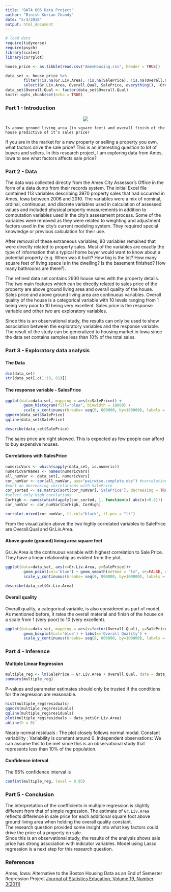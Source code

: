 ```yaml
---
title: "DATA 606 Data Project"
author: "Binish Kurian Chandy"
date: "5/4/2018"
output: html_document
---
```


```r
# load data
require(tidyverse)
require(psych)
library(scales)
library(corrplot)

house_price <- as.tibble(read.csv("AmesHousing.csv", header = TRUE))

data_set <- house_price %>%
        filter(!is.na(Gr.Liv.Area), !is.na(SalePrice), !is.na(Overall.Qual)) %>%
        select(Gr.Liv.Area, Overall.Qual, SalePrice, everything(), -Order)
data_set$Overall.Qual <- factor(data_set$Overall.Qual)
knitr::opts_chunk$set(echo = TRUE)
```

### Part 1 - Introduction
<center><img src="http://moziru.com/images/hosue-clipart-sold-1.png"></center>
```
Is above ground living area (in square feet) and overall finish of the house predictive of it’s sales price?
```
If you are in the market for a new property or selling a property you own, what factors
drive the sale price? This is an interesting question to lot of buyers and sellers.
In this research project, I am exploring data from Ames, Iowa to see what factors
affects sale price?

### Part 2 - Data
The data was collected directly from the Ames City Assessor’s Office in the form of a data dump from their
records system. The initial Excel file contained 113 variables describing 3970 property sales that
had occurred in Ames, Iowa between 2006 and 2010. The variables were a mix of nominal,
ordinal, continuous, and discrete variables used in calculation of assessed values and included
physical property measurements in addition to computation variables used in the city’s
assessment process. Some of the variables were removed as they were related to weighting and 
adjustment factors used in the city’s current modeling system. They required special knowledge 
or previous calculation for their use. 

After removal of these extraneous variables, 80 variables remained that were directly related to
property sales.  Most of the variables are exactly the type of information that a typical 
home buyer would want to know about a potential property  (e.g. When was it built? How big is the lot? 
How many square feet of living space is in the dwelling? Is the basement finished? How many bathrooms are
there?). 

The refined data set contains 2930 house sales with the property details. The two main features
which can be directly related to sales price of the property are above ground living
area and overall quality of the house. Sales price and above ground living area are continuous variables.
Overall quality of the house is a categorical variable with 10 levels ranging from
1 being very poor to 10 being very excellent. Sales price is the response variable and other two 
are exploratory variables.

Since this is an observational study, the results can only be used to show association between 
the exploratory variables and the response variable. The result of the study can be 
generalized to housing market in Iowa since the data set contains samples less than
10% of the total sales.


### Part 3 - Exploratory data analysis

#### The Data
```r
dim(data_set)
str(data_set[,c(1:10, 81)])
```

#### The response variable - SalesPrice
```r
ggplot(data=data_set, mapping = aes(x=SalePrice)) +
        geom_histogram(fill="blue", binwidth = 10000) +
        scale_x_continuous(breaks= seq(0, 800000, by=100000), labels = comma)
qqnorm(data_set$SalePrice)
qqline(data_set$SalePrice)

describe(data_set$SalePrice)
```  
The sales price are right skewed. This is expected as few people can afford to buy
expensive houses.  

#### Correlations with SalesPrice
```r
numericVars <- which(sapply(data_set, is.numeric))
numericVarNames <- names(numericVars)
all_numVar <- data_set[, numericVars]
cor_numVar <- cor(all_numVar, use="pairwise.complete.obs") #correlations of all numeric variables
#sort on decreasing correlations with SalePrice
cor_sorted <- as.matrix(sort(cor_numVar[,'SalePrice'], decreasing = TRUE))
#select only high corelations
CorHigh <- names(which(apply(cor_sorted, 1, function(x) abs(x)>0.5)))
cor_numVar <- cor_numVar[CorHigh, CorHigh]

corrplot.mixed(cor_numVar, tl.col="black", tl.pos = "lt")
```  
From the visualization above the two highly correlated variables to SalePrice are
Overall.Qual and Gr.Liv.Area.  

#### Above grade (ground) living area square feet
Gr.Liv.Area is the continuous variable with highest correlation to Sale Price.
They have a linear relationship as evident from the plot.
```r
ggplot(data=data_set, aes(x=Gr.Liv.Area, y=SalePrice))+
        geom_point(col='blue') + geom_smooth(method = "lm", se=FALSE, color="black", aes(group=1)) +
        scale_y_continuous(breaks= seq(0, 800000, by=100000), labels = comma)

describe(data_set$Gr.Liv.Area)
```

#### Overall quality
Overall quality, a categorical variable, is also considered as part of model. 
As mentioned before, it rates the overall material and finish of the house on a 
scale from 1 (very poor) to 10 (very excellent).
```r
ggplot(data=data_set, mapping = aes(x=factor(Overall.Qual), y=SalePrice))+
        geom_boxplot(col='blue') + labs(x='Overall Quality') +
        scale_y_continuous(breaks= seq(0, 800000, by=100000), labels = comma)
```

### Part 4 - Inference
#### Multiple Linear Regression
```r
multiple_reg <- lm(SalePrice ~ Gr.Liv.Area + Overall.Qual, data = data_set)
summary(multiple_reg)
```
P-values and parameter estimates should only be trusted if the conditions for the regression are reasonable. 
```r
hist(multiple_reg$residuals)
qqnorm(multiple_reg$residuals)
qqline(multiple_reg$residuals)
plot(multiple_reg$residuals ~ data_set$Gr.Liv.Area)
abline(h = 0)
```   
Nearly normal residuals : The plot closely follows normal modal.
Constant variability : Variability is constant around 0.
Independent observations: We can assume this to be met since this is an
observational study that represents less than 10% of the population.  

#### Confidence interval
The 95% confidence interval is
```r
confint(multiple_reg, level = 0.95)
```

### Part 5 - Conclusion
The interpretation of the coefficients in multiple regression is slightly different 
from that of simple regression. The estimate of `Gr.Liv.Area` reflects difference
in sale price for each additional square foot above ground living area when holding
the overall quality constant.   
The research question provided some insight into what key factors could drive the price of a
property on sale.  
Since this is an observational study, the results of the analysis shows sale price has
strong association with indicator variables. 
Model using Lasso regression is a next step for this research question.  

### References
Ames, Iowa: Alternative to the Boston Housing Data as an End of Semester Regression Project
[Journal of Statistics Education, Volume 19, Number 3(2011)](http://ww2.amstat.org/publications/jse/v19n3/decock.pdf)